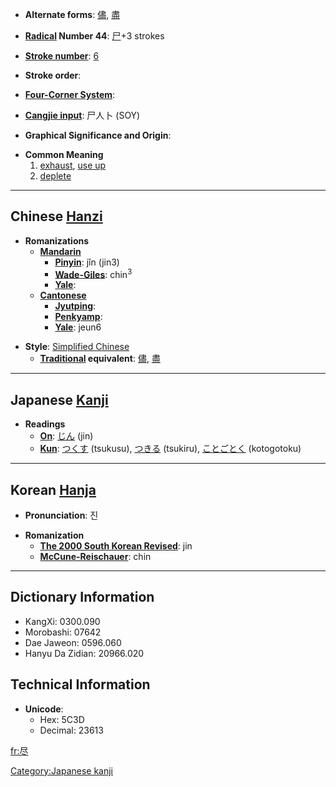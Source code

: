 * '''Alternate forms''': [[儘]], [[盡]]

* '''[[Wiktionary:Chinese radical index| Radical]] Number 44''': [[Wiktionary:Chinese radical index 尸|尸]]+3 strokes

* '''[[Wiktionary:Chinese total strokes index|Stroke number]]''': [[Wiktionary:Chinese total strokes index 6|6]]

* '''Stroke order''': 

* '''[[Wiktionary:Chinese four corner index|Four-Corner System]]''': 

* '''[[Wiktionary:Chinese Cangjie index|Cangjie input]]''': 尸人卜 (SOY)

* '''Graphical Significance and Origin''': 

* '''Common Meaning'''
*#[[exhaust]], [[use up]]
*# [[deplete]]

----

== Chinese [[Hanzi]] ==

* '''Romanizations'''
** '''[[Mandarin]]'''
*** '''[[Pinyin]]''': jǐn (jin3)
*** '''[[Wade-Giles]]''': chin<sup>3</sup>
*** '''[[Yale]]''': 
** '''[[Cantonese]]'''
*** '''[[Jyutping]]''':
*** '''[[Penkyamp]]''': 
*** '''[[Yale]]''': jeun6

* '''Style''': [[Simplified Chinese]] 
** '''[[Traditional Chinese|Traditional]] equivalent''': [[儘]], [[盡]]


----

== Japanese [[Kanji]] ==

* '''Readings'''
** '''[[On]]''': [[じん]] (jin)
** '''[[Kun]]''': [[つくす]] (tsukusu), [[つきる]] (tsukiru), [[ことごとく]] (kotogotoku)
 

----

== Korean [[Hanja]] ==

* '''Pronunciation''': 진

* '''Romanization'''
** '''[[The 2000 South Korean Revised Romanization|The 2000 South Korean Revised]]''': jin
** '''[[McCune-Reischauer]]''': chin

----

== Dictionary Information ==

* KangXi: 0300.090
* Morobashi: 07642
* Dae Jaweon: 0596.060
* Hanyu Da Zidian: 20966.020

== Technical Information ==

* '''Unicode''':
** Hex: 5C3D
** Decimal: 23613

[[Category:Japanese kanji]]

[[fr:尽]]